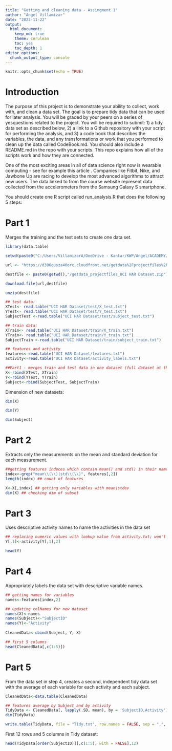 ---
title: "Getting and cleaning data - Assingment 1"
author: "Angel Villamizar"
date: "2022-11-22"
output:
  html_document:
    keep_md: true
    theme: cerulean
    toc: yes
    toc_depth: 1
editor_options: 
  chunk_output_type: console
---

```{r setup, include=FALSE}
knitr::opts_chunk$set(echo = TRUE)
```

# Introduction

The purpose of this project is to demonstrate your ability to collect, work with, and clean a data set. The goal is to prepare tidy data that can be used for later analysis. You will be graded by your peers on a series of yes\no questions related to the project. You will be required to submit: 1) a tidy data set as described below, 2) a link to a Github repository with your script for performing the analysis, and 3) a code book that describes the variables, the data, and any transformations or work that you performed to clean up the data called CodeBook.md. You should also include a README.md in the repo with your scripts. This repo explains how all of the scripts work and how they are connected.

One of the most exciting areas in all of data science right now is wearable computing - see for example this article . Companies like Fitbit, Nike, and Jawbone Up are racing to develop the most advanced algorithms to attract new users. The data linked to from the course website represent data collected from the accelerometers from the Samsung Galaxy S smartphone. 

You should create one R script called run_analysis.R that does the following 5 steps:

# Part 1

Merges the training and the test sets to create one data set.
```{r}
library(data.table)

setwd(paste0("C:/Users/VillamizarA/OneDrive - Kantar/KWP/Angel/ACADEMY/COURSERA/Getting and Cleaning Data/Week 4"))

url <- "https://d396qusza40orc.cloudfront.net/getdata%2Fprojectfiles%2FUCI%20HAR%20Dataset.zip"

destfile <- paste0(getwd(),"/getdata_projectfiles_UCI HAR Dataset.zip")

download.file(url,destfile)

unzip(destfile)

## test data:
XTest<- read.table("UCI HAR Dataset/test/X_test.txt")
YTest<- read.table("UCI HAR Dataset/test/Y_test.txt")
SubjectTest <-read.table("UCI HAR Dataset/test/subject_test.txt")

## train data:
XTrain<- read.table("UCI HAR Dataset/train/X_train.txt")
YTrain<- read.table("UCI HAR Dataset/train/Y_train.txt")
SubjectTrain <-read.table("UCI HAR Dataset/train/subject_train.txt")

## features and activity
features<-read.table("UCI HAR Dataset/features.txt")
activity<-read.table("UCI HAR Dataset/activity_labels.txt")

##Part1 - merges train and test data in one dataset (full dataset at the end)
X<-rbind(XTest, XTrain)
Y<-rbind(YTest, YTrain)
Subject<-rbind(SubjectTest, SubjectTrain)
```

Dimension of new datasets:
```{r}
dim(X)

dim(Y)

dim(Subject)
```

# Part 2

Extracts only the measurements on the mean and standard deviation for each measurement.
```{r}
##getting features indeces which contain mean() and std() in their name
index<-grep("mean\\(\\)|std\\(\\)", features[,2]) 
length(index) ## count of features
```

```{r}
X<-X[,index] ## getting only variables with mean\stdev
dim(X) ## checking dim of subset 
```

# Part 3

Uses descriptive activity names to name the activities in the data set
```{r}
## replacing numeric values with lookup value from activity.txt; won't reorder Y set
Y[,1]<-activity[Y[,1],2]

head(Y) 
```

# Part 4

Appropriately labels the data set with descriptive variable names.
```{r}
## getting names for variables
names<-features[index,2] 

## updating colNames for new dataset
names(X)<-names 
names(Subject)<-"SubjectID"
names(Y)<-"Activity"
    
CleanedData<-cbind(Subject, Y, X)

## first 5 columns
head(CleanedData[,c(1:5)])
```

# Part 5

From the data set in step 4, creates a second, independent tidy data set with the average of each variable for each activity and each subject.
```{r}
CleanedData<-data.table(CleanedData)

## features average by Subject and by activity
TidyData <- CleanedData[, lapply(.SD, mean), by = 'SubjectID,Activity']
dim(TidyData)
```

```{r}
write.table(TidyData, file = "Tidy.txt", row.names = FALSE, sep = ",", quote = FALSE)
```

First 12 rows and 5 columns in Tidy dataset:
```{r}
head(TidyData[order(SubjectID)][,c(1:5), with = FALSE],12) 
```

